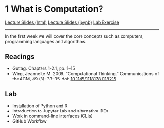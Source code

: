# 1 What is Computation?

<div id="buttons">
<a class="btn btn-primary btn-lg" role="button" href="lectures/01b_week.html">Lecture Slides (html)</a>
<a class="btn btn-info btn-lg" role="button" href="lectures/01b_week.ipynb">Lecture Slides (ipynb)</a>
<a class="btn btn-success btn-lg" role="button" href="labs/01_week.ipynb">Lab Exercise</a>
</div>
---

In the first week we will cover the core concepts such as computers, programming languages and algorithms.

## Readings

- Guttag. Chapters 1-2.1, pp. 1–15
- Wing, Jeannette M. 2006. "Computational Thinking." Communications of the ACM, 49 (3): 33–35. doi: [10.1145/1118178.1118215](https://doi.org/10.1145/1118178.1118215)

## Lab

- Installation of Python and R
- Introduction to Jupyter Lab and alternative IDEs
- Work in command-line interfaces (CLIs)
- GitHub Workflow